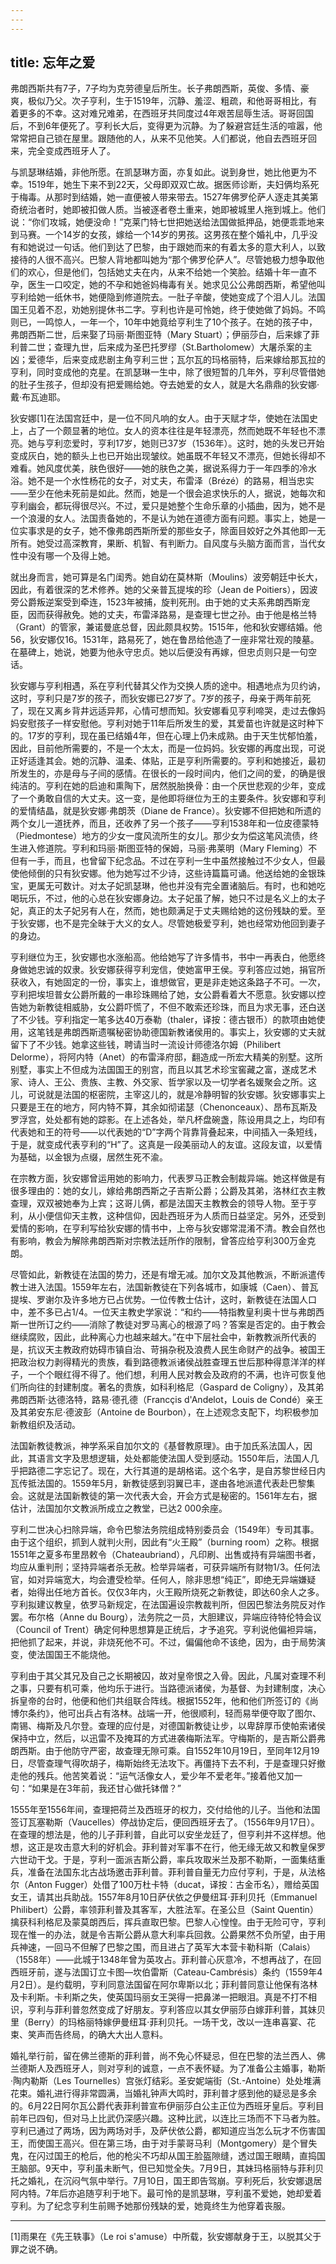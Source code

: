 ```yaml
---
---
---
```

title: 忘年之爱
---




弗朗西斯共有7子，7子均为克劳德皇后所生。长子弗朗西斯，英俊、多情、豪爽，极似乃父。次子亨利，生于1519年，沉静、羞涩、粗疏，和他哥哥相比，有着更多的不幸。这对难兄难弟，在西班牙共同度过4年艰苦屈辱生活。哥哥回国后，不到6年便死了。亨利长大后，变得更为沉静。为了躲避宫廷生活的喧嚣，他常常把自己锁在屋里。跟随他的人，从来不见他笑。人们都说，他自去西班牙回来，完全变成西班牙人了。

与凯瑟琳结婚，非他所愿。在凯瑟琳方面，亦复如此。说到身世，她比他更为不幸。1519年，她生下来不到22天，父母即双双亡故。据医师诊断，夫妇俩均系死于梅毒。从那时到结婚，她一直便被人带来带去。1527年佛罗伦萨人逐走其美第奇统治者时，她即被扣做人质。当被逐者卷土重来，她即被城里人拖到城上。他们说：“你们攻城，她便没命！”克莱门特七世把她送给法国做抵押品，她便乖乖地来到马赛。一个14岁的女孩，嫁给一个14岁的男孩。这男孩在整个婚礼中，几乎没有和她说过一句话。他们到达了巴黎，由于跟她而来的有着太多的意大利人，以致接待的人很不高兴。巴黎人背地都叫她为“那个佛罗伦萨人”。尽管她极力想争取他们的欢心，但是他们，包括她丈夫在内，从来不给她一个笑脸。结婚十年一直不孕，医生一口咬定，她的不孕和她爸妈梅毒有关。她求见公公弗朗西斯，希望他叫亨利给她一纸休书，她便隐到修道院去。一肚子辛酸，使她变成了个泪人儿。法国国王见着不忍，劝她别提休书二字。亨利也许是可怜她，终于使她做了妈妈。不鸣则已，一鸣惊人，一年一个，10年中她竟给亨利生了10个孩子。在她的孩子中，弗朗西斯二世，后来娶了玛丽·斯图亚特（Mary Stuart）；伊丽莎白，后来嫁了菲利普二世；查理九世，后来成为圣巴托罗缪（St.Bartholomew）大屠杀案的主凶；爱德华，后来变成悲剧主角亨利三世；瓦尔瓦的玛格丽特，后来嫁给那瓦拉的亨利，同时变成他的克星。在凯瑟琳一生中，除了很短暂的几年外，亨利尽管借她的肚子生孩子，但却没有把爱赐给她。夺去她爱的女人，就是大名鼎鼎的狄安娜·戴·布瓦迪耶。

狄安娜[1]在法国宫廷中，是一位不同凡响的女人。由于天赋才华，使她在法国史上，占了一个颇显著的地位。女人的资本往往是年轻漂亮，然而她既不年轻也不漂亮。她与亨利恋爱时，亨利17岁，她则已37岁（1536年）。这时，她的头发已开始变成灰白，她的额头上也已开始出现皱纹。她虽既不年轻又不漂亮，但她长得却不难看。她风度优美，肤色很好——她的肤色之美，据说系得力于一年四季的冷水浴。她不是一个水性杨花的女子，对丈夫，布雷泽（Brézé）的路易，相当忠实——至少在他未死前是如此。然而，她是一个很会追求快乐的人，据说，她每次和亨利幽会，都玩得很尽兴。不过，爱只是她整个生命乐章的小插曲，因为，她不是一个浪漫的女人。法国责备她的，不是认为她在道德方面有问题。事实上，她是一位实事求是的女子，她不像弗朗西斯所爱的那些女子，除面目姣好之外其他即一无所有。她受过高深教育，果断、机智、有判断力。自风度与头脑方面而言，当代女性中没有哪一个及得上她。

就出身而言，她可算是名门闺秀。她自幼在莫林斯（Moulins）波旁朝廷中长大，因此，有着很深的艺术修养。她的父亲普瓦提埃的珍（Jean de Poitiers），因波旁公爵叛逆案受到牵连，1523年被捕，旋判死刑。由于她的丈夫系弗朗西斯宠臣，因而获得赦免。她的丈夫，布雷泽路易，是查理七世之孙。由于他是格兰特（Grant）的管家，兼诺曼底总督，因此颇具权势。1515年，他和狄安娜结婚。他56，狄安娜仅16。1531年，路易死了，她在鲁昂给他造了一座非常壮观的陵墓。在墓碑上，她说，她要为他永守忠贞。她以后便没有再嫁，但忠贞则只是一句空话。

狄安娜与亨利相遇，系在亨利代替其父作为交换人质的途中。相遇地点为贝约讷，这时，亨利只是7岁的孩子，而狄安娜已27岁了。7岁的孩子，母亲于两年前死了，现在又离乡背井远适异邦，心情可想而知。狄安娜看见亨利啼哭，走过去像妈妈安慰孩子一样安慰他。亨利对她于11年后所发生的爱，其爱苗也许就是这时种下的。17岁的亨利，现在虽已结婚4年，但在心理上仍未成熟。由于天生忧郁怕羞，因此，目前他所需要的，不是一个太太，而是一位妈妈。狄安娜的再度出现，可说正好适逢其会。她的沉静、温柔、体贴，正是亨利所需要的。亨利和她接近，最初所发生的，亦是母与子间的感情。在很长的一段时间内，他们之间的爱，的确是很纯洁的。亨利在她的启迪和熏陶下，居然脱胎换骨：由一个厌世悲观的少年，变成了一个勇敢自信的大丈夫。这一变，是他即将继位为王的主要条件。狄安娜和亨利的爱情结晶，就是狄安娜·弗朗茨（Diane de France）。狄安娜不但把她和所遗的两个女儿一道抚养，而且，还收养了另一个孩子——亨利1538年和一位皮德蒙特（Piedmontese）地方的少女一度风流所生的女儿。那少女为偿这笔风流债，终生进入修道院。亨利和玛丽·斯图亚特的保姆，马丽·弗莱明（Mary Fleming）不但有一手，而且，也曾留下纪念品。不过在亨利一生中虽然接触过不少女人，但最使他倾倒的只有狄安娜。他为她写过不少诗，这些诗篇篇可诵。他送给她的金银珠宝，更属无可数计。对太子妃凯瑟琳，他也并没有完全置诸脑后。有时，也和她吃喝玩乐，不过，他的心总在狄安娜身边。太子妃虽了解，她只不过是名义上的太子妃，真正的太子妃另有人在，然而，她也颇满足于丈夫赐给她的这份残缺的爱。至于狄安娜，也不是完全昧于大义的女人。尽管她极爱亨利，她也经常劝他回到妻子的身边。

亨利继位为王，狄安娜也水涨船高。他给她写了许多情书，书中一再表白，他愿终身做她忠诚的奴隶。狄安娜获得亨利宠信，使她富甲王侯。亨利答应过她，捐官所获收入，有她固定的一份，事实上，谁想做官，更是非走她这条路子不可。一次，亨利把埃坦普女公爵所戴的一串珍珠赐给了她，女公爵看着大不愿意。狄安娜以控告她为新教徒相威胁，女公爵吓慌了，不但不敢索还珍珠，而且为求无事，还白送了不少钱。亨利指定一笔多达40万泰勒（thaler，译按：德古银币）的款项由她使用，这笔钱是弗朗西斯遗嘱秘密协助德国新教诸侯用的。事实上，狄安娜的丈夫就留下了不少钱。她拿这些钱，聘请当时一流设计师德洛尔姆（Philibert Delorme），将阿内特（Anet）的布雷泽府邸，翻造成一所宏大精美的别墅。这所别墅，事实上不但成为法国国王的别宫，而且以其艺术珍宝窖藏之富，遂成艺术家、诗人、王公、贵族、主教、外交家、哲学家以及一切学者名媛聚会之所。这儿，可说就是法国的枢密院，主宰这儿的，就是冷静明智的狄安娜。狄安娜事实上只要是王在的地方，阿内特不算，其余如彻诺瑟（Chenonceaux）、昂布瓦斯及罗浮宫，处处都有她的踪影。在上述各处，举凡杯盘碗盏，陈设用具之上，均印有代表她和王的符号——以代表她的“D”字两个背靠背叠起来，中间插入一条短线，于是，就变成代表亨利的“H”了。这真是一段美丽动人的友谊。这段友谊，以爱情为基础，以金银为点缀，居然生死不渝。

在宗教方面，狄安娜曾运用她的影响力，代表罗马正教会制裁异端。她这样做是有很多理由的：她的女儿，嫁给弗朗西斯之子吉斯公爵；公爵及其弟，洛林红衣主教查理，双双被她奉为上宾；这哥儿俩，都是法国天主教教会的领导人物。至于亨利，从小便信仰天主教，这种信仰，因赴西班牙为人质而日益坚定。另外，还受到爱情的影响，在亨利写给狄安娜的情书中，上帝与狄安娜常混淆不清。教会自然也有影响，教会为解除弗朗西斯对宗教法廷所作的限制，曾答应给亨利300万金克朗。

尽管如此，新教徒在法国的势力，还是有增无减。加尔文及其他教派，不断派遣传教士进入法国。1559年左右，法国新教徒在下列各城市，如康城（Caen）、普瓦提埃、罗谢尔及许多地方已占优势。一位传教士估计，这时，新教徒在法国人口中，差不多已占1/4。一位天主教史学家说：“和约——特指教皇利奥十世与弗朗西斯一世所订之约——消除了教徒对罗马离心的根源了吗？答案是否定的。由于教会继续腐败，因此，此种离心力也越来越大。”在中下层社会中，新教教派所代表的是，抗议天主教政府妨碍市镇自治、苛捐杂税及浪费人民生命财产的战争。被国王把政治权力剥得精光的贵族，看到路德教派诸侯战胜查理五世后那种得意洋洋的样子，一个个眼红得不得了。他们想，利用人民对教会及政府的不满，也许可恢复他们所向往的封建制度。著名的贵族，如科利格尼（Gaspard de Coligny），及其弟弗朗西斯·达德洛特，路易·德孔德（Francçis d'Andelot，Louis de Condé）亲王及其弟安东尼·德波彭（Antoine de Bourbon），在上述观念支配下，均积极参加新教组织及活动。

法国新教徒教派，神学系采自加尔文的《基督教原理》。由于加氏系法国人，因此，其语言文字及思想逻辑，处处都能使法国人受到感动。1550年后，法国人几乎把路德二字忘记了。现在，大行其道的是胡格诺。这个名字，是自苏黎世经日内瓦传抵法国的。1559年5月，新教徒感到羽翼已丰，遂由各地派遣代表赴巴黎集会。这就是法国新教徒的第一次代表大会，开会方式是秘密的。1561年左右，据估计，法国加尔文教派所成立之教堂，已达2 000余座。

亨利二世决心扫除异端，命令巴黎法务院组成特别委员会（1549年）专司其事。由于这个组织，抓到人就判火刑，因此有“火王殿”（burning room）之称。根据1551年之夏多布里昂敕令（Chateaubriand），凡印刷、出售或持有异端图书者，均应从重判刑；坚持异端者杀无赦。检举异端者，可获异端所有财物1/3。任何法官，如对异端宽大，均会遭受检举。任何人，除非思想“纯正”，即绝无异端嫌疑者，始得出任地方首长。仅仅3年内，火王殿所烧死之新教徒，即达60余人之多。亨利拟建议教皇，依罗马新规定，在法国遍设宗教裁判所，但因巴黎法务院反对作罢。布尔格（Anne du Bourg），法务院之一员，大胆建议，异端应待特伦特会议（Council of Trent）确定何种思想算是正统后，才予追究。亨利说他偏袒异端，把他抓了起来，并说，非烧死他不可。不过，偏偏他命不该绝，因为，由于局势演变，使法国国王不能烧他。

亨利由于其父其兄及自己之长期被囚，故对皇帝恨之入骨。因此，凡属对查理不利之事，只要有机可乘，他均乐于进行。当路德派诸侯，为基督、为封建制度，决心拆皇帝的台时，他便和他们共组联合阵线。根据1552年，他和他们所签订的《尚博尔条约》，他可出兵占有洛林。战端一开，他很顺利，轻而易举便夺取了图尔、南锡、梅斯及凡尔登。查理的应付是，对德国新教徒让步，以卑辞厚币使帕索诸侯保持中立，然后，以迅雷不及掩耳的方式进袭梅斯法军。守梅斯的，是吉斯公爵弗朗西斯。由于他防守严密，故查理无隙可乘。自1552年10月19日，至同年12月19日，尽管查理气得吹胡子，梅斯始终无法攻下。再僵持下去不利，于是查理只好撤走他的残兵。他苦笑着说：“运气活像女人，爱少年不爱老年。”接着他又加一句：“如果是在3年前，我还甘心做托钵僧？”

1555年至1556年间，查理把荷兰及西班牙的权力，交付给他的儿子。当他和法国签订瓦塞勒斯（Vaucelles）停战协定后，便回西班牙去了。（1556年9月17日）。在查理的想法是，他的儿子菲利普，自此可以安坐龙廷了，但亨利并不这样想。他想，这正是攻击意大利的好机会。菲利普对军事不在行，他无缘无故又和教皇保罗六世动干戈。于是，亨利一面派吉斯公爵，率兵攻取米兰及那不勒斯，一面集结重兵，准备在法国东北古战场邀击菲利普。菲利普自量无力应付亨利，于是，从法格尔（Anton Fugger）处借了100万杜卡特（ducat，译按：古金币名），赠给英国女王，请其出兵助战。1557年8月10日萨伏依之伊曼纽耳·菲利贝托（Emmanuel Philibert）公爵，率领菲利普及其客军，大胜法军。在圣公旦（Saint Quentin）擒获科利格尼及蒙莫朗西后，挥兵直取巴黎。巴黎人心惶惶。由于无险可守，亨利现在惟一的办法，就是令吉斯公爵从意大利率兵回救。公爵果然不负所望，由于用兵神速，一回马不但解了巴黎之围，而且进占了英军大本营卡勒科斯（Calais）（1558年）——此城于1348年曾为英攻占。菲利普心灰意冷，不想再战了，在回西班牙前，遂与法国订立卡图—坎伯雷斯（Cateau-Cambrésis）条约（1559年4月2日）。是约载明，亨利同意法国留在阿尔卑斯以北；菲利普同意让他保有洛林及卡利斯。卡利斯之失，使英国玛丽女王哭得一把鼻涕一把眼泪。真是不打不相识，亨利与菲利普忽然变成了好朋友。亨利答应以其女伊丽莎白嫁菲利普，其妹贝里（Berry）的玛格丽特嫁伊曼纽耳·菲利贝托。一场干戈，改以一连串喜宴、花束、笑声而告终局，的确大大出人意料。

婚礼举行前，留在佛兰德斯的菲利普，尚不免心怀疑忌，但在巴黎的法兰西人、佛兰德斯人及西班牙人，则对亨利的诚意，一点不表怀疑。为了准备公主婚事，勒斯·陶内勒斯（Les Tournelles）宫张灯结彩。圣安妮端街（St.-Antoine）处处堆满花束。婚礼进行得非常圆满，当婚礼钟声大鸣时，菲利普才感到他的疑忌是多余的。6月22日阿尔瓦公爵代表菲利普宣布伊丽莎白公主正位为西班牙皇后。亨利目前年已四旬，但对马上比武仍深感兴趣。这种比武，以连比三场而不下马者为胜。亨利已通过了两场，因为两场对手，及萨伏依公爵，都知道应当怎么玩才不伤害国王，而使国王高兴。但在第三场，由于对手蒙哥马利（Montgomery）是个冒失鬼，在闪过国王的枪后，他的枪尖不巧却从国王脸盔隙缝，透过国王眼睛，直捣国王脑部。9天中，亨利虽未断气，但已知觉全失。7月9日，其妹玛格丽特与菲利贝托之婚礼，在沉闷气氛中举行。7月10日，国王即告驾崩。亨利死后，狄安娜退居阿内特。7年后亦追随亨利于地下。最可怜的是凯瑟琳，亨利虽不爱她，她却爱着亨利。为了纪念亨利生前赐予她那份残缺的爱，她竟终生为他穿着丧服。



* * *



[1]雨果在《先王轶事》（Le roi s'amuse）中所载，狄安娜献身于王，以脱其父于罪之说不确。
